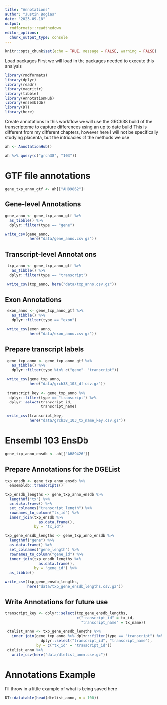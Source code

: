 ```yaml
---
title: "Annotations"
author: "Justin Bogias"
date: "2023-09-18"
output:
  rmdformats::readthedown
editor_options: 
  chunk_output_type: console
---
```


```r
knitr::opts_chunk$set(echo = TRUE, message = FALSE, warning = FALSE)
```

 Load packages
First we will load in the packages needed to execute this analysis
```r
library(rmdformats)
library(dplyr)
library(readr)
library(magrittr)
library(tibble)
library(AnnotationHub)
library(ensembldb)
library(DT)
library(here)
```

 Create annotations
In this workflow we will use the GRCh38 build of the transcriptome to capture differences using an up to date build
This is different from my different chapters, however here I will not be specifically studying placenta, but the intricacies of the methods we use
```r
ah <- AnnotationHub()
 
ah %>% query(c("grch38", "103"))
```


# GTF file annotations
```r
gene_txp_anno_gtf <- ah[["AH89862"]]
```

## Gene-level Annotations
```r
gene_anno <- gene_txp_anno_gtf %>%
  as_tibble() %>%
  dplyr::filter(type == "gene")

write_csv(gene_anno,
           here("data/gene_anno.csv.gz"))
```

## Transcript-level Annotations
```r
 txp_anno <- gene_txp_anno_gtf %>%
   as_tibble() %>%
  dplyr::filter(type == "transcript")

 write_csv(txp_anno, here("data/txp_anno.csv.gz"))
```

## Exon Annotations
```r
 exon_anno <- gene_txp_anno_gtf %>%
   as_tibble() %>%
   dplyr::filter(type == "exon")

 write_csv(exon_anno,
           here("data/exon_anno.csv.gz"))
```

## Prepare transcript labels
```r
 gene_txp_anno <- gene_txp_anno_gtf %>%
   as_tibble() %>%
   dplyr::filter(type %in% c("gene", "transcript"))

 write_csv(gene_txp_anno,
           here("data/grch38_103_df.csv.gz"))
 
 transcript_key <- gene_txp_anno %>%
  dplyr::filter(type == "transcript") %>%
  dplyr::select(transcript_id,
                transcript_name)
 
 write_csv(transcript_key,
           here("data/grch38_103_tx_name_key.csv.gz"))
```

# Ensembl 103 EnsDb
```r
gene_txp_anno_ensdb <- ah[["AH89426"]]
```

## Prepare Annotations for the DGEList
```r
txp_ensdb <- gene_txp_anno_ensdb %>%
  ensembldb::transcripts()

txp_ensdb_lengths <- gene_txp_anno_ensdb %>%
  lengthOf("tx") %>%
  as.data.frame() %>%
  set_colnames("transcript_length") %>%
  rownames_to_column("tx_id") %>%
  inner_join(txp_ensdb %>%
               as.data.frame(),
             by = "tx_id")

txp_gene_ensdb_lengths <- gene_txp_anno_ensdb %>%
  lengthOf("gene") %>%
  as.data.frame() %>%
  set_colnames("gene_length") %>%
  rownames_to_column("gene_id") %>%
  inner_join(txp_ensdb_lengths %>%
               as.data.frame(),
             by = "gene_id") %>%
  as_tibble()

write_csv(txp_gene_ensdb_lengths,
          here("data/txp_gene_ensdb_lengths.csv.gz"))
```

## Write Annotations for future use
```r
transcript_key <- dplyr::select(txp_gene_ensdb_lengths,
                                c("transcript_id" = tx_id,
                                  "transcript_name" = tx_name))

 dtelist_anno <- txp_gene_ensdb_lengths %>%
   inner_join(gene_txp_anno %>% dplyr::filter(type == "transcript") %>%
                dplyr::select("transcript_id", "transcript_name"),
              by = c("tx_id" = "transcript_id"))
 dtelist_anno %>%
   write_csv(here("data/dtelist_anno.csv.gz"))
```

# Annotations Example
I'll throw in a little example of what is being saved here
```r
DT::datatable(head(dtelist_anno, n = 100))
```


